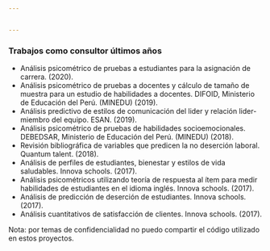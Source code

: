 ```yaml
---


---
```

### **Trabajos como consultor últimos años**

- Análisis psicométrico de pruebas a estudiantes para la asignación de carrera. (2020).
- Análisis psicométrico de pruebas a docentes y cálculo de tamaño de muestra para un estudio de habilidades a docentes. DIFOID, Ministerio de Educación del Perú. (MINEDU) (2019).
- Análisis predictivo de estilos de comunicación del lider y relación lider-miembro del equipo. ESAN. (2019).
- Análisis psicométrico de pruebas de habilidades socioemocionales.  DEBEDSAR, Ministerio de Educación del Perú. (MINEDU) (2018).
- Revisión bibliográfica de variables que predicen la no deserción laboral. Quantum talent. (2018).
- Análisis de perfiles de estudiantes, bienestar y estilos de vida saludables. Innova schools. (2017).
- Análisis psicométricos utilizando teoría de respuesta al ítem para medir habilidades de estudiantes en el idioma inglés. Innova schools. (2017).
- Análisis de predicción de deserción de estudiantes.  Innova schools. (2017).
- Análisis cuantitativos de satisfacción de clientes. Innova schools. (2017).

Nota: por temas de confidencialidad no puedo compartir el código utilizado en estos proyectos. 
